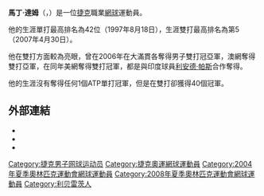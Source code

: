 {{Infobox 网球
|姓名=Martin Damm
|照片=Damm and Lindstedt 2009 US Open 01.jpg
|国籍={{CZE}}
|生年=1972年
|生日=8月1日
|出生地={{CZE}}[[利貝雷茨|利貝雷茨]]
|居住地=[[蒙地卡羅|蒙地卡羅]]，[[摩納哥|摩納哥]]
|身高=187
|体重=89
|持拍手=右
|反拍=
|转职业年=1990年
|球拍=
|球衣=
|球鞋=
|单打最高排名=42（1997年8月18日）
|双打最高排名=5（2007年4月30日）
|现单打排名=
|现双打排名=
|单打冠军头衔=0
|双打冠军头衔=40
|职业战绩=
|奖金=5,595,539[[美元|美元]]
|澳网最好成绩=第四輪（1994）
|法网最好成绩=第二輪（1999）
|温网最好成绩=第三輪（1994、2000）
|美网最好成绩=第三輪（1997）
|澳網雙打最好成績=亞軍（2006）
|法網雙打最好成績=八強 （2002、2005）
|溫網雙打最好成績=四強（1997、2006）
|美網雙打最好成績='''冠军'''（2006）
|大满贯个数=
|奥运会最好成绩=
}}

'''馬丁·達姆'''（{{lang-cs|'''Martin Damm'''}}，{{bd|1972年|8月1日}}）是一位[[捷克|捷克]]職業[[網球|網球]]運動員。

他的生涯單打最高排名為42位（1997年8月18日），生涯雙打最高排名為第5（2007年4月30日）。

他在雙打方面較為亮眼，曾在2006年在大滿貫各奪得男子雙打冠亞軍，澳網奪得雙打亞軍，在同年美網奪得雙打冠軍，都是與印度球員[[利安德·帕斯|利安德·帕斯]]合作奪得。

他的生涯沒有奪得任何1個ATP單打冠軍，但是在雙打卻獲得40個冠軍。

==外部連結==
* {{ATP|id=D214}}
* {{ITF Profile|id=10000319}}
* {{DavisCupplayerlink|id=10000319}}

{{Authority control}}
{{DEFAULTSORT:Damm, Martin}}
[[Category:捷克男子网球运动员|Category:捷克男子网球运动员]]
[[Category:捷克奧運網球運動員|Category:捷克奧運網球運動員]]
[[Category:2004年夏季奧林匹克運動會網球運動員|Category:2004年夏季奧林匹克運動會網球運動員]]
[[Category:2008年夏季奧林匹克運動會網球運動員|Category:2008年夏季奧林匹克運動會網球運動員]]
[[Category:利贝雷茨人|Category:利贝雷茨人]]